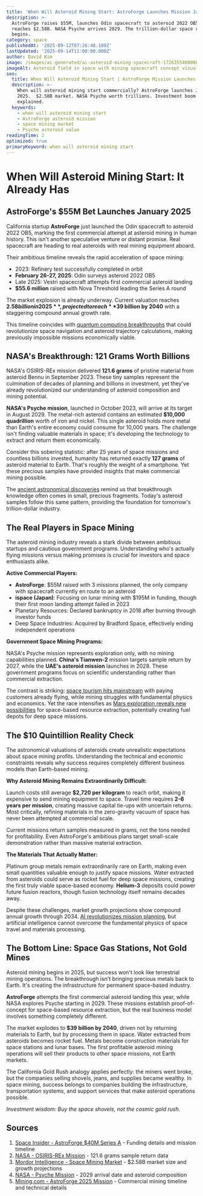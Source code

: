 ```yaml
---
title: 'When Will Asteroid Mining Start: AstroForge Launches Mission January 2025'
description: >-
  AstroForge raises $55M, launches Odin spacecraft to asteroid 2022 OB5. Market 
  reaches $2.58B. NASA Psyche arrives 2029. The trillion-dollar space race
  begins.
category: space
publishedAt: '2025-09-12T07:26:48.180Z'
lastUpdated: '2025-09-14T11:00:00.000Z'
author: David Kim
image: /images/ai-generated/ai-asteroid-mining-spacecraft-1726355400000.png
imageAlt: Asteroid field in space with mining spacecraft concept visualization
seo:
  title: When Will Asteroid Mining Start | AstroForge Mission Launches 2025
  description: >-
    When will asteroid mining start commercially? AstroForge launches January
    2025.  $2.58B market. NASA Psyche worth trillions. Investment boom
    explained.
  keywords:
    - when will asteroid mining start
    - AstroForge asteroid mission
    - space mining market
    - Psyche asteroid value
readingTime: 2
optimized: true
primaryKeyword: when will asteroid mining start
---
```


# When Will Asteroid Mining Start: It Already Has

## AstroForge's **$55M** Bet Launches January 2025

California startup **AstroForge** just launched the Odin spacecraft to asteroid 2022 OB5, marking the first commercial attempt at asteroid mining in human history. This isn't another speculative venture or distant promise. Real spacecraft are heading to real asteroids with real mining equipment aboard.

Their ambitious timeline reveals the rapid acceleration of space mining:

- 2023: Refinery test successfully completed in orbit
- **February 26-27, 2025**: Odin surveys asteroid 2022 OB5
- Late 2025: Vestri spacecraft attempts first commercial asteroid landing
- **$55.6 million** raised with Nova Threshold leading the Series A round

The market explosion is already underway. Current valuation reaches **$2.58 billion in 2025**, projected to reach **$39 billion by 2040** with a staggering compound annual growth rate.

This timeline coincides with [quantum computing breakthroughs](/technology/quantum-computing-2025-commercial-breakthrough) that could revolutionize space navigation and asteroid trajectory calculations, making previously impossible missions economically viable.

## NASA's Breakthrough: **121 Grams** Worth Billions

NASA's OSIRIS-REx mission delivered **121.6 grams** of pristine material from asteroid Bennu in September 2023. These tiny samples represent the culmination of decades of planning and billions in investment, yet they've already revolutionized our understanding of asteroid composition and mining potential.

**NASA's Psyche mission**, launched in October 2023, will arrive at its target in August 2029. The metal-rich asteroid contains an estimated **$10,000 quadrillion** worth of iron and nickel. This single asteroid holds more metal than Earth's entire economy could consume for 10,000 years. The challenge isn't finding valuable materials in space; it's developing the technology to extract and return them economically.

Consider this sobering statistic: after 25 years of space missions and countless billions invested, humanity has returned exactly **127 grams** of asteroid material to Earth. That's roughly the weight of a smartphone. Yet these precious samples have provided insights that make commercial mining possible.

The [ancient astronomical discoveries](/space/500-year-old-manuscript-reveals-ancient-astronomy-knowledge) remind us that breakthrough knowledge often comes in small, precious fragments. Today's asteroid samples follow this same pattern, providing the foundation for tomorrow's trillion-dollar industry.

## The Real Players in Space Mining

The asteroid mining industry reveals a stark divide between ambitious startups and cautious government programs. Understanding who's actually flying missions versus making promises is crucial for investors and space enthusiasts alike.

**Active Commercial Players:**

- **AstroForge**: $55M raised with 3 missions planned, the only company with spacecraft currently en route to an asteroid
- **ispace (Japan)**: Focusing on lunar mining with $195M in funding, though their first moon landing attempt failed in 2023
- Planetary Resources: Declared bankruptcy in 2018 after burning through investor funds
- Deep Space Industries: Acquired by Bradford Space, effectively ending independent operations

**Government Space Mining Programs:**

NASA's Psyche mission represents exploration only, with no mining capabilities planned. **China's Tianwen-2** mission targets sample return by 2027, while the **UAE's asteroid mission** launches in 2028. These government programs focus on scientific understanding rather than commercial extraction.

The contrast is striking: [space tourism hits mainstream](/space/space-tourism-reaches-mainstream) with paying customers already flying, while mining struggles with fundamental physics and economics. Yet the race intensifies as [Mars exploration reveals new possibilities](/space/nasa-mars-emergency-discovery-biosignature) for space-based resource extraction, potentially creating fuel depots for deep space missions.

## The **$10 Quintillion** Reality Check

The astronomical valuations of asteroids create unrealistic expectations about space mining profits. Understanding the technical and economic constraints reveals why success requires completely different business models than Earth-based mining.

**Why Asteroid Mining Remains Extraordinarily Difficult:**

Launch costs still average **$2,720 per kilogram** to reach orbit, making it expensive to send mining equipment to space. Travel time requires **2-6 years per mission**, creating massive capital tie-ups with uncertain returns. Most critically, refining materials in the zero-gravity vacuum of space has never been attempted at commercial scale.

Current missions return samples measured in grams, not the tons needed for profitability. Even AstroForge's ambitious plans target small-scale demonstration rather than massive material extraction.

**The Materials That Actually Matter:**

Platinum group metals remain extraordinarily rare on Earth, making even small quantities valuable enough to justify space missions. Water extracted from asteroids could serve as rocket fuel for deep space missions, creating the first truly viable space-based economy. **Helium-3** deposits could power future fusion reactors, though fusion technology itself remains decades away.

Despite these challenges, market growth projections show compound annual growth through 2034. [AI revolutionizes mission planning](/technology/ai-agents-revolution-13-billion-market-taking-over-2025), but artificial intelligence cannot overcome the fundamental physics of space travel and materials processing.

## The Bottom Line: Space Gas Stations, Not Gold Mines

Asteroid mining begins in 2025, but success won't look like terrestrial mining operations. The breakthrough isn't bringing precious metals back to Earth. It's creating the infrastructure for permanent space-based industry.

**AstroForge** attempts the first commercial asteroid landing this year, while NASA explores Psyche starting in 2029. These missions establish proof-of-concept for space-based resource extraction, but the real business model involves something completely different.

The market explodes to **$39 billion by 2040**, driven not by returning materials to Earth, but by processing them in space. Water extracted from asteroids becomes rocket fuel. Metals become construction materials for space stations and lunar bases. The first profitable asteroid mining operations will sell their products to other space missions, not Earth markets.

The California Gold Rush analogy applies perfectly: the miners went broke, but the companies selling shovels, jeans, and supplies became wealthy. In space mining, success belongs to companies building the infrastructure, transportation systems, and support services that make asteroid operations possible.

_Investment wisdom: Buy the space shovels, not the cosmic gold rush._

## Sources

1. [Space Insider - AstroForge $40M Series A](https://spaceinsider.tech/2024/08/20/astroforge-secures-40m-series-a-funding-for-pioneering-asteroid-mining-mission/) - Funding details and mission timeline
2. [NASA - OSIRIS-REx Mission](https://science.nasa.gov/mission/osiris-rex/) - 121.6 grams sample return data
3. [Mordor Intelligence - Space Mining Market](https://www.mordorintelligence.com/industry-reports/space-mining-market-industry) - $2.58B market size and growth projections
4. [NASA - Psyche Mission](https://science.nasa.gov/mission/psyche/) - 2029 arrival date and asteroid composition
5. [Mining.com - AstroForge 2025 Mission](https://www.mining.com/astroforge-asteroid-mining-mission-2025/) - Commercial mining timeline and technical details
